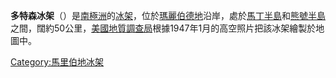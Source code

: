 '''多特森冰架'''（{{lang-en|Dotson Ice Shelf}}）是[[南極洲|南極洲]]的[[冰架|冰架]]，位於[[瑪麗伯德地|瑪麗伯德地]]沿岸，處於[[馬丁半島|馬丁半島]]和[[熊號半島|熊號半島]]之間，闊約50公里，[[美國地質調查局|美國地質調查局]]根據1947年1月的高空照片把該冰架繪製於地圖中。

{{coord|74|24|S|112|22|W|display=title|type:glacier_scale:2000000_source:GNIS}}

{{DEFAULTSORT:Dotson Ice Shelf}}
[[Category:馬里伯地冰架|Category:馬里伯地冰架]]


{{MarieByrdLand-geo-stub}}